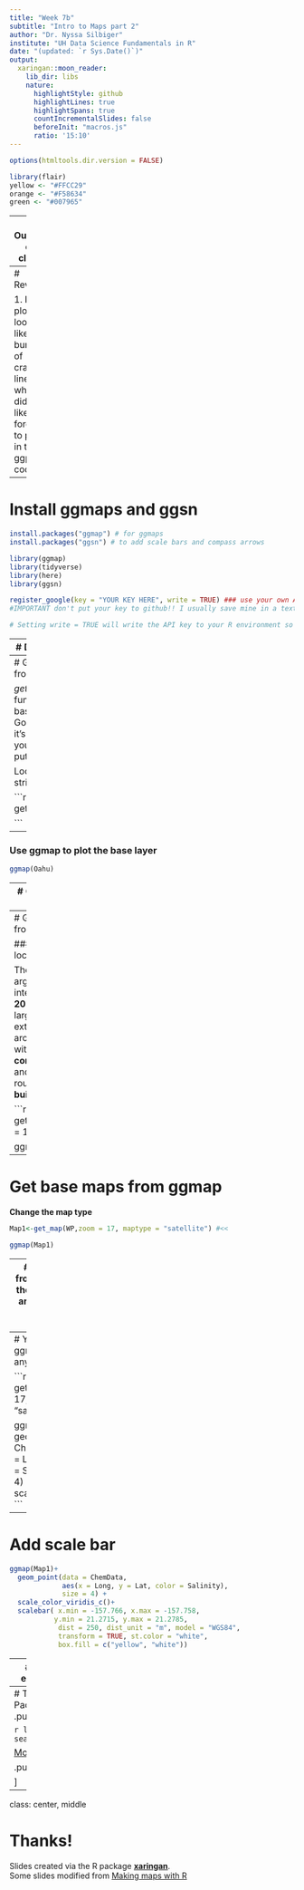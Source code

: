 ```yaml
---
title: "Week 7b"
subtitle: "Intro to Maps part 2"
author: "Dr. Nyssa Silbiger"
institute: "UH Data Science Fundamentals in R"
date: "(updated: `r Sys.Date()`)"
output:
  xaringan::moon_reader:
    lib_dir: libs
    nature:
      highlightStyle: github
      highlightLines: true
      highlightSpans: true
      countIncrementalSlides: false
      beforeInit: "macros.js"
      ratio: '15:10'
---
```



```r
options(htmltools.dir.version = FALSE)
```
<div style = "position:fixed; visibility: hidden">
$$\require{color}\definecolor{yellow}{rgb}{1, 0.8, 0.16078431372549}$$
$$\require{color}\definecolor{orange}{rgb}{0.96078431372549, 0.525490196078431, 0.203921568627451}$$
$$\require{color}\definecolor{green}{rgb}{0, 0.474509803921569, 0.396078431372549}$$
</div>

<script type="text/x-mathjax-config">
MathJax.Hub.Config({
  TeX: {
    Macros: {
      yellow: ["{\\color{yellow}{#1}}", 1],
      orange: ["{\\color{orange}{#1}}", 1],
      green: ["{\\color{green}{#1}}", 1]
    },
    loader: {load: ['[tex]/color']},
    tex: {packages: {'[+]': ['color']}}
  }
});
</script>

<style>
.yellow {color: #FFCC29;}
.orange {color: #F58634;}
.green {color: #007965;}
</style>


```r
library(flair)
yellow <- "#FFCC29"
orange <- "#F58634"
green <- "#007965"
```

---
# Outline of class


Working with Maps part 2



1.  {ggmaps}


[ggmap article](http://stat405.had.co.nz/ggmap.pdf)  
[Making plots with ggmap](https://www.littlemissdata.com/blog/maps)  
[Setting up ggmap](https://www.findingyourway.io/blog/2018/12/05/2018-12-05-using-ggmap-after-july-2018/)   

---
# Review

1. If my plot looks like a bunch of crazy lines, what did I likely forget to put in the ggplot code?

---
# Install ggmaps and ggsn

```r
install.packages("ggmap") # for ggmaps
install.packages("ggsn") # to add scale bars and compass arrows
```

```r
library(ggmap)
library(tidyverse)
library(here)
library(ggsn)
```


```r
register_google(key = "YOUR KEY HERE", write = TRUE) ### use your own API
#IMPORTANT don't put your key to github!! I usually save mine in a text file and import it each time

# Setting write = TRUE will write the API key to your R environment so that you do not have to re register it each time
```

---
# Data for today

We will use a snapshot of the Maunalua Chemistry data in this weeks data folder

```r
ChemData<-read_csv(here("Week_07","data","chemicaldata_maunalua.csv"))

glimpse(ChemData)
```


---
# Get base maps from ggmap

*get_map()* is the function to get a basemap from Google Maps. At it's simplest form, you only need to put in a location.  

Location as a string:

```r
Oahu<-get_map("Oahu")

```

--

### Use ggmap to plot the base layer

```r
ggmap(Oahu)
```

---
# Get base maps from ggmap

You can also put in lat and lon coordinates to get a basemap.

**Get coordinates for Wailupe on Oahu.**
```r
#Make a data frame of lon and lat coordinates
WP<-data.frame(lon = -157.7621, lat = 21.27427) # coordinates for Wailupe

# Get base layer
Map1<-get_map(WP)

# plot it
ggmap(Map1)

```
---
# Get base maps from ggmap

### Zoom in on a location

The *zoom* argument, an integer from **3 to 20** specifying how large the spatial extent should be around the center, with 3 being the **continent level** and 20 being roughly the **single building level**.

```r
Map1<-get_map(WP,zoom = 17)

ggmap(Map1)
```

---
# Get base maps from ggmap
**Change the map type**

```r
Map1<-get_map(WP,zoom = 17, maptype = "satellite") #<<

ggmap(Map1)
```

---
# Get base maps from ggmap
**Change the map type.** There are lots of different ones. look at ?get_map

```r
#register_stadiamaps("YOUR-API-KEY-HERE", write = TRUE) -  need another API key 
# https://docs.stadiamaps.com/tutorials/getting-started-in-r-with-ggmap/
Map1<-get_map(WP,zoom = 17, maptype = "stamen_watercolor", source = "stadia") #<<

ggmap(Map1)
```
---
# You can use the ggmap base layer in any ggplot

```r


Map1<-get_map(WP,zoom = 17, maptype = "satellite") 

ggmap(Map1)+
  geom_point(data = ChemData, #<<
             aes(x = Long, y = Lat, color = Salinity), #<<
             size = 4) + #<<
  scale_color_viridis_c()
```
---
# Add scale bar

```r
ggmap(Map1)+
  geom_point(data = ChemData, 
             aes(x = Long, y = Lat, color = Salinity), 
             size = 4) + 
  scale_color_viridis_c()+
  scalebar( x.min = -157.766, x.max = -157.758,
           y.min = 21.2715, y.max = 21.2785,
            dist = 250, dist_unit = "m", model = "WGS84", 
            transform = TRUE, st.color = "white",
            box.fill = c("yellow", "white")) 
```

    
---
# Don't know the exact lat and long?

Use *geocode()* to get exact locations that you can then use in the maps.


```r
geocode("the white house")

geocode("University of Hawaii at Manoa")
```
---
# Totally awesome R Package
**emojifont!**
.pull-left[
```r
install.packages("emojifont")
```

```r
library(emojifont)
search_emoji('smile')
```


[More info here](https://cran.r-project.org/web/packages/emojifont/vignettes/emojifont.html)
]

.pull-right[
```r
ggplot() + 
  geom_emoji('smile_cat', 
             x=1:5, y=1:5, 
             size=10)
```

]

---


class: center, middle

# Thanks!

Slides created via the R package [**xaringan**](https://github.com/yihui/xaringan).  
Some slides modified from [Making maps with R](http://stat405.had.co.nz/ggmap.pdf)